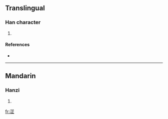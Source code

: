 ==Translingual==

===Han character===
{{Han char|rn=85|rad=水|as=08|sn=11|four=3411<sub>1</sub>|canj=水廿卜一 (ETYM)}}

# {{defn|Han|sort=水08}}

====References====
* {{Han ref|kx=0633.020|dkj=17701|hdz=31641.050|uh=6DFD|ud=28157|bh=D643|bd=54851}}

----

==Mandarin==

===Hanzi===
{{cmn-hanzi|pin=[[zhǐ]] ([[zhi3]])|wg=chih<sup>3</sup>}}

# {{defn|Mandarin|sort=水08}}

[[fr:淽]]
